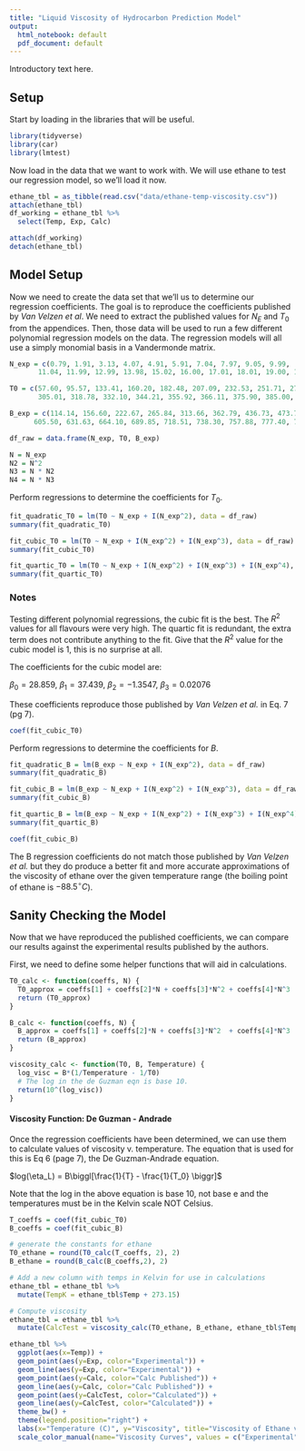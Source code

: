 ---
title: "Liquid Viscosity of Hydrocarbon Prediction Model"
output:
  html_notebook: default
  pdf_document: default
---

<p>Introductory text here.</p>

## Setup
<p>Start by loading in the libraries that will be useful.</p>
```{r}
library(tidyverse)
library(car)
library(lmtest)
```

<p>Now load in the data that we want to work with. We will use ethane to test our regression model, so we'll load it now.</p>

```{r}
ethane_tbl = as_tibble(read.csv("data/ethane-temp-viscosity.csv"))
attach(ethane_tbl)
df_working = ethane_tbl %>% 
  select(Temp, Exp, Calc)

attach(df_working)
detach(ethane_tbl)
```

## Model Setup
<p>Now we need to create the data set that we'll us to determine our regression coefficients. The goal is to reproduce the coefficients published by <em>Van Velzen et al</em>. We need to extract the published values for $N_E$ and $T_0$ from the appendices. Then, those data will be used to run a few different polynomial regression models on the data. The regression models will all use a simply monomial basis in a Vandermonde matrix.</p>

```{r}
N_exp = c(0.79, 1.91, 3.13, 4.07, 4.91, 5.91, 7.04, 7.97, 9.05, 9.99, 
       11.04, 11.99, 12.99, 13.98, 15.02, 16.00, 17.01, 18.01, 19.00, 19.98)

T0 = c(57.60, 95.57, 133.41, 160.20, 182.48, 207.09, 232.53, 251.71, 272.12, 288.37, 
       305.01, 318.78, 332.10, 344.21, 355.92, 366.11, 375.90, 385.00, 393.54, 401.67)

B_exp = c(114.14, 156.60, 222.67, 265.84, 313.66, 362.79, 436.73, 473.70, 525.56, 558.61,
      605.50, 631.63, 664.10, 689.85, 718.51, 738.30, 757.88, 777.40, 793.62, 811.29)

df_raw = data.frame(N_exp, T0, B_exp)

N = N_exp
N2 = N^2
N3 = N * N2
N4 = N * N3
```
<p>Perform regressions to determine the coefficients for $T_0$.</p>
```{r}
fit_quadratic_T0 = lm(T0 ~ N_exp + I(N_exp^2), data = df_raw)
summary(fit_quadratic_T0)

fit_cubic_T0 = lm(T0 ~ N_exp + I(N_exp^2) + I(N_exp^3), data = df_raw)
summary(fit_cubic_T0)

fit_quartic_T0 = lm(T0 ~ N_exp + I(N_exp^2) + I(N_exp^3) + I(N_exp^4), data = df_raw)
summary(fit_quartic_T0)
```
### Notes
<p>Testing different polynomial regressions, the cubic fit is the best. The $R^2$ values for all flavours were very high. The quartic fit is redundant, the extra term does not contribute anything to the fit. Give that the $R^2$ value for the cubic model is 1, this is no surprise at all.<p>
<p>The coefficients for the cubic model are:</p>
<p>$\beta_0 = 28.859$, $\beta_1 = 37.439$, $\beta_2 = -1.3547$, $\beta_3 = 0.02076$</p>
<p>These coefficients reproduce those published by <em>Van Velzen et al.</em> in Eq. 7 (pg 7).</p>

```{r}
coef(fit_cubic_T0)
```
<p>Perform regressions to determine the coefficients for $B$.</p>

```{r}
fit_quadratic_B = lm(B_exp ~ N_exp + I(N_exp^2), data = df_raw)
summary(fit_quadratic_B)

fit_cubic_B = lm(B_exp ~ N_exp + I(N_exp^2) + I(N_exp^3), data = df_raw)
summary(fit_cubic_B)

fit_quartic_B = lm(B_exp ~ N_exp + I(N_exp^2) + I(N_exp^3) + I(N_exp^4), data = df_raw)
summary(fit_quartic_B)
```
```{r}
coef(fit_cubic_B)
```

<p>The B regression coefficients do not match those published by <em>Van Velzen et al.</em> but they do produce a better fit and more accurate approximations of the viscosity of ethane over the given temperature range (the boiling point of ethane is $-88.5^\circ C$).</p>

## Sanity Checking the Model 
<p>Now that we have reproduced the published coefficients, we can compare our results against the experimental results published by the authors.</p>
<p>First, we need to define some helper functions that will aid in calculations.</p>

```{r}
T0_calc <- function(coeffs, N) {
  T0_approx = coeffs[1] + coeffs[2]*N + coeffs[3]*N^2 + coeffs[4]*N^3
  return (T0_approx)
}

B_calc <- function(coeffs, N) {
  B_approx = coeffs[1] + coeffs[2]*N + coeffs[3]*N^2  + coeffs[4]*N^3
  return (B_approx)
}

viscosity_calc <- function(T0, B, Temperature) {
  log_visc = B*(1/Temperature - 1/T0)
  # The log in the de Guzman eqn is base 10.
  return(10^(log_visc))
}

```

#### Viscosity Function: De Guzman - Andrade
<p>Once the regression coefficients have been determined, we can use them to calculate values of viscosity v. temperature. The equation that is used for this is Eq 6 (page 7), the De Guzman-Andrade equation.</p>
<p>$log(\eta_L) = B\biggl[\frac{1}{T} - \frac{1}{T_0} \biggr]$</p>
<p>Note that the log in the above equation is base 10, not base e and the temperatures must be in the Kelvin scale NOT Celsius.</p>

```{r}
T_coeffs = coef(fit_cubic_T0)
B_coeffs = coef(fit_cubic_B)

# generate the constants for ethane 
T0_ethane = round(T0_calc(T_coeffs, 2), 2)
B_ethane = round(B_calc(B_coeffs,2), 2)

# Add a new column with temps in Kelvin for use in calculations
ethane_tbl = ethane_tbl %>% 
  mutate(TempK = ethane_tbl$Temp + 273.15)

# Compute viscosity
ethane_tbl = ethane_tbl %>% 
  mutate(CalcTest = viscosity_calc(T0_ethane, B_ethane, ethane_tbl$TempK))

ethane_tbl %>% 
  ggplot(aes(x=Temp)) +
  geom_point(aes(y=Exp, color="Experimental")) +
  geom_line(aes(y=Exp, color="Experimental")) +
  geom_point(aes(y=Calc, color="Calc Published")) +
  geom_line(aes(y=Calc, color="Calc Published")) +
  geom_point(aes(y=CalcTest, color="Calculated")) +
  geom_line(aes(y=CalcTest, color="Calculated")) +
  theme_bw() +
  theme(legend.position="right") +
  labs(x="Temperature (C)", y="Viscosity", title="Viscosity of Ethane v. Temperture (C)") +
  scale_color_manual(name="Viscosity Curves", values = c("Experimental"="#000000","Calculated"="#993399", "Calc Published"="#ff4500"))
```


